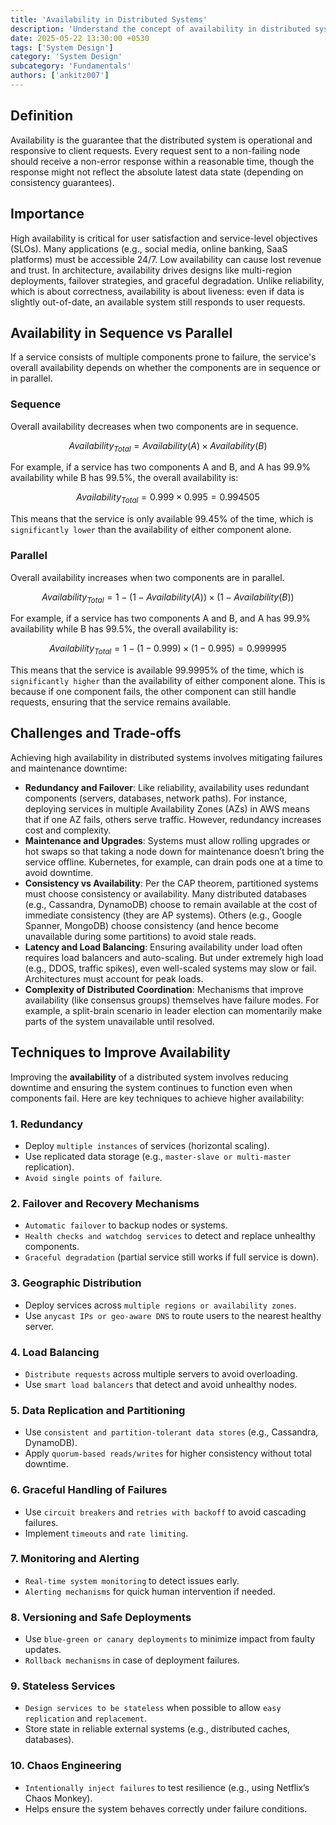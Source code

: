 ```yaml
---
title: 'Availability in Distributed Systems'
description: 'Understand the concept of availability in distributed systems, its importance, challenges, and various models.'
date: 2025-05-22 13:30:00 +0530
tags: ['System Design']
category: 'System Design'
subcategory: 'Fundamentals'
authors: ['ankitz007']
---
```


## Definition

Availability is the guarantee that the distributed system is operational and responsive to client requests. Every request sent to a non-failing node should receive a non-error response within a reasonable time, though the response might not reflect the absolute latest data state (depending on consistency guarantees).

## Importance

High availability is critical for user satisfaction and service-level objectives (SLOs). Many applications (e.g., social media, online banking, SaaS platforms) must be accessible 24/7. Low availability can cause lost revenue and trust. In architecture, availability drives designs like multi-region deployments, failover strategies, and graceful degradation. Unlike reliability, which is about correctness, availability is about liveness: even if data is slightly out-of-date, an available system still responds to user requests.

## Availability in Sequence vs Parallel

If a service consists of multiple components prone to failure, the service's overall availability depends on whether the components are in sequence or in parallel.

### Sequence

Overall availability decreases when two components are in sequence.

$$ 
Availability_{Total} = Availability(A) \times Availability(B) 
$$

For example, if a service has two components A and B, and A has 99.9% availability while B has 99.5%, the overall availability is:

$$ 
Availability_{Total} = 0.999 \times 0.995 = 0.994505 
$$

This means that the service is only available 99.45% of the time, which is `significantly lower` than the availability of either component alone.

### Parallel

Overall availability increases when two components are in parallel.

$$ 
Availability_{Total} = 1 - (1 - Availability(A)) \times (1 - Availability(B)) 
$$

For example, if a service has two components A and B, and A has 99.9% availability while B has 99.5%, the overall availability is:

$$ 
Availability_{Total} = 1 - (1 - 0.999) \times (1 - 0.995) = 0.999995 
$$

This means that the service is available 99.9995% of the time, which is `significantly higher` than the availability of either component alone. This is because if one component fails, the other component can still handle requests, ensuring that the service remains available.

## Challenges and Trade-offs

Achieving high availability in distributed systems involves mitigating failures and maintenance downtime:

- **Redundancy and Failover**: Like reliability, availability uses redundant components (servers, databases, network paths). For instance, deploying services in multiple Availability Zones (AZs) in AWS means that if one AZ fails, others serve traffic. However, redundancy increases cost and complexity.
- **Maintenance and Upgrades**: Systems must allow rolling upgrades or hot swaps so that taking a node down for maintenance doesn’t bring the service offline. Kubernetes, for example, can drain pods one at a time to avoid downtime.
- **Consistency vs Availability**: Per the CAP theorem, partitioned systems must choose consistency or availability. Many distributed databases (e.g., Cassandra, DynamoDB) choose to remain available at the cost of immediate consistency (they are AP systems). Others (e.g., Google Spanner, MongoDB) choose consistency (and hence become unavailable during some partitions) to avoid stale reads.
- **Latency and Load Balancing**: Ensuring availability under load often requires load balancers and auto-scaling. But under extremely high load (e.g., DDOS, traffic spikes), even well-scaled systems may slow or fail. Architectures must account for peak loads.
- **Complexity of Distributed Coordination**: Mechanisms that improve availability (like consensus groups) themselves have failure modes. For example, a split-brain scenario in leader election can momentarily make parts of the system unavailable until resolved.

## Techniques to Improve Availability

Improving the **availability** of a distributed system involves reducing downtime and ensuring the system continues to function even when components fail. Here are key techniques to achieve higher availability:

### 1. Redundancy

- Deploy `multiple instances` of services (horizontal scaling).
- Use replicated data storage (e.g., `master-slave or multi-master` replication).
- `Avoid single points of failure`.

### 2. Failover and Recovery Mechanisms

- `Automatic failover` to backup nodes or systems.
- `Health checks and watchdog services` to detect and replace unhealthy components.
- `Graceful degradation` (partial service still works if full service is down).

### 3. Geographic Distribution

- Deploy services across `multiple regions or availability zones`.
- Use `anycast IPs or geo-aware DNS` to route users to the nearest healthy server.

### 4. Load Balancing

- `Distribute requests` across multiple servers to avoid overloading.
- Use `smart load balancers` that detect and avoid unhealthy nodes.

### 5. Data Replication and Partitioning

- Use `consistent and partition-tolerant data stores` (e.g., Cassandra, DynamoDB).
- Apply `quorum-based reads/writes` for higher consistency without total downtime.

### 6. Graceful Handling of Failures

- Use `circuit breakers` and `retries with backoff` to avoid cascading failures.
- Implement `timeouts` and `rate limiting`.

### 7. Monitoring and Alerting

- `Real-time system monitoring` to detect issues early.
- `Alerting mechanisms` for quick human intervention if needed.

### 8. Versioning and Safe Deployments

- Use `blue-green or canary deployments` to minimize impact from faulty updates.
- `Rollback mechanisms` in case of deployment failures.

### 9. Stateless Services

- `Design services to be stateless` when possible to allow `easy replication` and `replacement`.
- Store state in reliable external systems (e.g., distributed caches, databases).

### 10. Chaos Engineering

- `Intentionally inject failures` to test resilience (e.g., using Netflix’s Chaos Monkey).
- Helps ensure the system behaves correctly under failure conditions.
